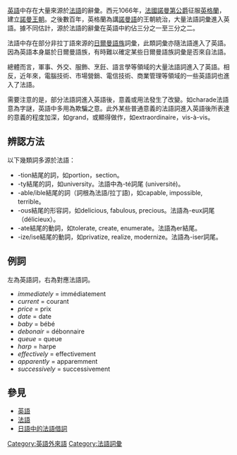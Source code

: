 [[英語|英語]]中存在大量來源於[[法語|法語]]的辭彙。西元1066年，[[法國|法國]][[諾曼第公爵|諾曼第公爵]]征服[[英格蘭|英格蘭]]，建立[[諾曼王朝|諾曼王朝]]。之後數百年，英格蘭為講[[諾曼語|諾曼語]]的王朝統治，大量法語詞彙進入英語。據不同估計，源於法語的辭彙在英語中約佔三分之一至三分之二。

法語中存在部分非拉丁語來源的[[日爾曼語族|日爾曼語族]]詞彙，此類詞彙亦隨法語進入了英語。因為英語本身屬於日爾曼語族，有時難以確定某些日爾曼語族詞彙是否來自法語。

總體而言，軍事、外交、服飾、烹飪、語言學等領域的大量法語詞進入了英語。相反，近年來，電腦技術、市場營銷、電信技術、商業管理等領域的一些英語詞也進入了法語。

需要注意的是，部分法語詞進入英語後，意義或用法發生了改變。如charade法語意為字謎，英語中多用為欺騙之意。此外某些普通意義的法語詞進入英語後所表達的意義的程度加深，如grand，或顯得做作，如extraordinaire，vis-à-vis。

== 辨認方法 ==
以下幾類詞多源於法語：
* -tion結尾的詞，如portion，section。
* -ty結尾的詞，如university。法語中為-té詞尾 (université)。
* -able/ible結尾的詞（詞根為法語/拉丁語)，如capable, impossible, terrible。
* -ous結尾的形容詞，如delicious, fabulous, precious。法語為-eux詞尾（délicieux）。
* -ate結尾的動詞，如tolerate, create, enumerate。法語為er結尾。
* -ize/ise結尾的動詞，如privatize, realize, modernize。法語為-iser詞尾。

== 例詞 ==
左為英語詞，右為對應法語詞。
*''immediately'' = immédiatement
*''current'' = courant
*''price'' = prix
*''date'' = date
*''baby'' = bébé
*''debonair'' = débonnaire
*''queue'' = queue 
*''harp'' = harpe
*''effectively'' = effectivement
*''apparently'' = apparemment
*''successively'' = successivement



== 參見 ==
* [[英語|英語]]
* [[法語|法語]]
* [[日語中的法語借詞|日語中的法語借詞]]

[[Category:英語外來語|Category:英語外來語]]
[[Category:法語詞彙|Category:法語詞彙]]